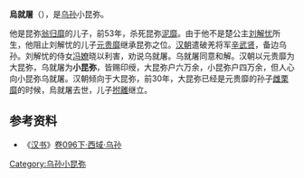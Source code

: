 '''烏就屠'''（{{bd||？|前30年||catIdx=W}}），是[[乌孙|乌孙]]小昆弥。

他是昆弥[[翁归靡|翁归靡]]的儿子，前53年，杀死昆弥[[泥靡|泥靡]]。由于他不是楚公主[[刘解忧|刘解忧]]所生，他阻止刘解忧的儿子[[元贵靡|元贵靡]]继承昆弥之位。[[汉朝|汉朝]]遣破羌将军[[辛武贤|辛武贤]]，备边乌孙。刘解忧的侍女[[冯嫽|冯嫽]]晓以利害，劝说乌就屠。乌就屠同意和解。汉朝以元贵靡为大昆弥，乌就屠为'''小昆弥'''，皆赐印绶，大昆弥户六万余，小昆弥户四万余，但人心向小昆弥乌就屠。汉朝倾向于大昆弥，前30年，大昆弥已经是元贵靡的孙子[[雌栗靡|雌栗靡]]的时候，烏就屠去世，儿子[[拊離|拊離]]继立。

==参考资料==
*《[[汉书|汉书]]》[[s:汉书/卷096下|卷096下·西域·乌孙]]

{{start box}}
{{s-before|[[泥靡|泥靡]]}}
{{s-title|[[乌孙|乌孙]]小昆弥|前53年—前30年}}
{{s-after|[[拊離|拊離]]}}
{{end box}}

[[Category:乌孙小昆弥|Category:乌孙小昆弥]]